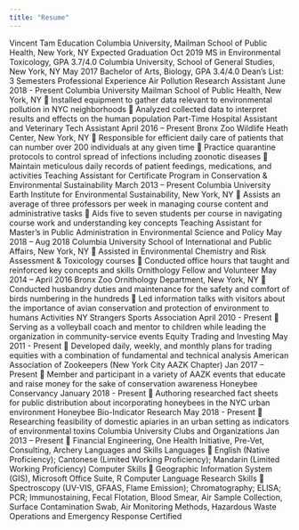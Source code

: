```yaml
---
title: "Resume"
---
```

Vincent Tam
Education
Columbia University, Mailman School of Public Health, New York, NY Expected Graduation Oct 2019
MS in Environmental Toxicology, GPA 3.7/4.0
Columbia University, School of General Studies, New York, NY May 2017 Bachelor of Arts, Biology, GPA 3.4/4.0
Dean’s List: 3 Semesters
Professional Experience
Air Pollution Research Assistant June 2018 - Present
Columbia University Mailman School of Public Health, New York, NY
 Installed equipment to gather data relevant to environmental pollution in NYC neighborhoods
 Analyzed collected data to interpret results and effects on the human population
Part-Time Hospital Assistant and Veterinary Tech Assistant April 2016 – Present
Bronx Zoo Wildlife Heath Center, New York, NY
 Responsible for efficient daily care of patients that can number over 200 individuals at any given time
 Practice quarantine protocols to control spread of infections including zoonotic diseases
 Maintain meticulous daily records of patient feedings, medications, and activities
Teaching Assistant for Certificate Program in Conservation & Environmental Sustainability March 2013 – Present
Columbia University Earth Institute for Environmental Sustainability, New York, NY
 Assists an average of three professors per week in managing course content and administrative tasks
 Aids five to seven students per course in navigating course work and understanding key concepts
Teaching Assistant for Master’s in Public Administration in Environmental Science and Policy May 2018 – Aug 2018
Columbia University School of International and Public Affairs, New York, NY
 Assisted in Environmental Chemistry and Risk Assessment & Toxicology courses
 Conducted office hours that taught and reinforced key concepts and skills
Ornithology Fellow and Volunteer May 2014 – April 2016
Bronx Zoo Ornithology Department, New York, NY
 Conducted husbandry duties and maintenance for the safety and comfort of birds numbering in the hundreds
 Led information talks with visitors about the importance of avian conservation and protection of environment to humans
Activities
NY Strangers Sports Association April 2010 - Present
 Serving as a volleyball coach and mentor to children while leading the organization in community-service events
Equity Trading and Investing May 2011 - Present
 Developed daily, weekly, and monthly plans for trading equities with a combination of fundamental and technical analysis
American Association of Zookeepers (New York City AAZK Chapter) Jan 2017 – Present
 Member and participant in a variety of AAZK events that educate and raise money for the sake of conservation awareness
Honeybee Conservancy January 2018 - Present
 Authoring researched fact sheets for public distribution about incorporating honeybees in the NYC urban environment
Honeybee Bio-Indicator Research May 2018 - Present
 Researching feasibility of domestic apiaries in an urban setting as indicators of environmental toxins
Columbia University Clubs and Organizations Jan 2013 – Present
 Financial Engineering, One Health Initiative, Pre-Vet, Consulting, Archery
Languages and Skills
Languages
 English (Native Proficiency); Cantonese (Limited Working Proficiency); Mandarin (Limited Working Proficiency)
Computer Skills
 Geographic Information System (GIS), Microsoft Office Suite, R Computer Language
Research Skills
 Spectroscopy (UV-VIS, GFAAS, Flame Emission); Chromatography; ELISA; PCR; Immunostaining, Fecal Flotation, Blood Smear, Air Sample Collection, Surface Contamination Swab, Air Monitoring Methods, Hazardous Waste Operations and Emergency Response Certified
